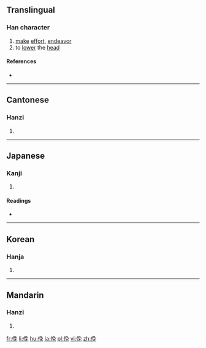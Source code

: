 ==Translingual==

===Han character===
{{Han char|rn=9|rad=人|as=07|sn=9|four=2721<sub>6</sub>|canj=人弓日山 (ONAU)|ids=⿰[[亻]][[免]]}}

# [[make]] [[effort]], [[endeavor]]
# to [[lower]] the [[head]]

====References====
* {{Han ref|kx=0105.150|dkj=00700|dj=0222.040|hdz=10164.050|uh=4FDB|ud=20443|bh=CDE9|bd=52713}}

----

==Cantonese==

===Hanzi===
{{yue-hanzi|jyut=|y=fu2, min5}}

# {{defn|lang=yue|sort=人07}}

----

==Japanese==

===Kanji===
{{ja-kanji|grade=|rs=人07}}

# {{defn|lang=ja|sort=人07}}

====Readings====
* {{ja-readings|on=[[べん]] (ben), [[めん]] (men), [[ふ]] (fu)|kun=[[ふせる]] (fuseru)}}

----

==Korean==

===Hanja===
{{ko-hanja|hangeul=면|rv=myeon|mr=myŏn}}

# {{defn|lang=ko|sort=人07}}

----

==Mandarin==

===Hanzi===
{{cmn-hanzi|pin=[[fǔ]] ([[fu3]])|wg=fu<sup>3</sup>}}

# {{defn|lang=cmn|sort=人07}}

[[fr:俛]]
[[li:俛]]
[[hu:俛]]
[[ja:俛]]
[[pl:俛]]
[[vi:俛]]
[[zh:俛]]